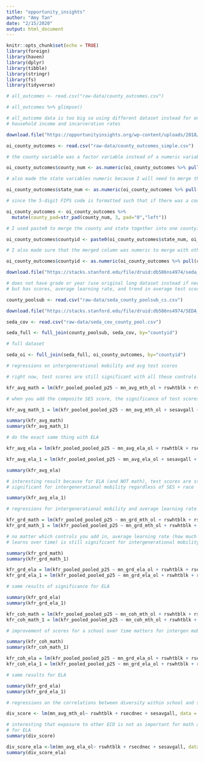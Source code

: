 ```yaml
---
title: "opportunity_insights"
author: "Amy Tan"
date: "2/15/2020"
output: html_document
---
```


```r
knitr::opts_chunk$set(echo = TRUE)
library(foreign)
library(haven)
library(dplyr)
library(tibble)
library(stringr)
library(fs)
library(tidyverse)

```

```r

# all_outcomes <- read.csv("raw-data/county_outcomes.csv")

# all_outcomes %>% glimpse()

# all_outcome data is too big so using different dataset instead for only
# household income and incarceration rates

download.file("https://opportunityinsights.org/wp-content/uploads/2018/10/county_outcomes_simple.csv", "raw-data/county_outcomes_simple.csv", mode="wb")

oi_county_outcomes <- read.csv("raw-data/county_outcomes_simple.csv")

# the county variable was a factor variable instead of a numeric variable, so I made # it numeric to match the county variable in the other dataset

oi_county_outcomes$county_num <- as.numeric(oi_county_outcomes %>% pull(county))

# also made the state variables numeric because I will need to merge the state and county IDs to match the five-digit FIPS county code in the stanford dataset

oi_county_outcomes$state_num <- as.numeric(oi_county_outcomes %>% pull(state))

# since the 5-digit FIPS code is formatted such that if there was a county code that # was less than 3 digits, there would be a 0 in front of it, I added 0s to county_num

oi_county_outcomes <- oi_county_outcomes %>% 
  mutate(county_pad=str_pad(county_num, 3, pad="0","left"))

# I used paste0 to merge the county and state together into one countyid to match the countyid in the other dataset

oi_county_outcomes$countyid <- paste0(oi_county_outcomes$state_num, oi_county_outcomes$county_pad)

# I also made sure that the merged column was numeric to merge with other datasets later

oi_county_outcomes$countyid <- as.numeric(oi_county_outcomes %>% pull(countyid))

```


```r
download.file("https://stacks.stanford.edu/file/druid:db586ns4974/seda_county_poolsub_cs_v30.csv", "raw-data/seda_county_poolsub_cs.csv", mode="wb")

# does not have grade or year (use original long dataset instead if necessary),
# but has scores, average learning rate, and trend in average test scores

county_poolsub <- read.csv("raw-data/seda_county_poolsub_cs.csv")

```

```r
download.file("https://stacks.stanford.edu/file/druid:db586ns4974/SEDA_cov_county_pool_v30.csv", "raw-data/seda_cov_county_pool.csv", mode="wb")

seda_cov <- read.csv("raw-data/seda_cov_county_pool.csv")

seda_full <- full_join(county_poolsub, seda_cov, by="countyid")

# full dataset

seda_oi <- full_join(seda_full, oi_county_outcomes, by="countyid")

```

```r

# regressions on intergenerational mobility and avg test scores

# right now, test scores are still significant with all these controls 

kfr_avg_math = lm(kfr_pooled_pooled_p25 ~ mn_avg_mth_ol + rswhtblk + rsecdnec, data = seda_oi)

# when you add the composite SES score, the significance of test scores go away

kfr_avg_math_1 = lm(kfr_pooled_pooled_p25 ~ mn_avg_mth_ol + sesavgall + rsecdnec + rswhtblk, data = seda_oi)

summary(kfr_avg_math)
summary(kfr_avg_math_1)

# do the exact same thing with ELA

kfr_avg_ela = lm(kfr_pooled_pooled_p25 ~ mn_avg_ela_ol + rswhtblk + rsecdnec, data = seda_oi)

kfr_avg_ela_1 = lm(kfr_pooled_pooled_p25 ~ mn_avg_ela_ol + sesavgall + rsecdnec + rswhtblk, data = seda_oi)

summary(kfr_avg_ela)

# interesting result because for ELA (and NOT math), test scores are still
# significant for intergenerational mobility regardless of SES + race

summary(kfr_avg_ela_1)

```

```r
# regressions for intergenerational mobility and average learning rate

kfr_grd_math = lm(kfr_pooled_pooled_p25 ~ mn_grd_mth_ol + rswhtblk + rsecdnec, data = seda_oi)
kfr_grd_math_1 = lm(kfr_pooled_pooled_p25 ~ mn_grd_mth_ol + rswhtblk + rsecdnec + sesavgall, data = seda_oi)

# no matter which controls you add in, average learning rate (how much a grade
# learns over time) is still significant for intergenerational mobility

summary(kfr_grd_math)
summary(kfr_grd_math_1)

kfr_grd_ela = lm(kfr_pooled_pooled_p25 ~ mn_grd_ela_ol + rswhtblk + rsecdnec, data = seda_oi)
kfr_grd_ela_1 = lm(kfr_pooled_pooled_p25 ~ mn_grd_ela_ol + rswhtblk + rsecdnec + sesavgall, data = seda_oi)

# same results of significance for ELA

summary(kfr_grd_ela)
summary(kfr_grd_ela_1)

```
```r
kfr_coh_math = lm(kfr_pooled_pooled_p25 ~ mn_coh_mth_ol + rswhtblk + rsecdnec, data = seda_oi)
kfr_coh_math_1 = lm(kfr_pooled_pooled_p25 ~ mn_coh_mth_ol + rswhtblk + rsecdnec + sesavgall, data = seda_oi)

# improvement of scores for a school over time matters for intergen mobility

summary(kfr_coh_math)
summary(kfr_coh_math_1)

kfr_coh_ela = lm(kfr_pooled_pooled_p25 ~ mn_grd_ela_ol + rswhtblk + rsecdnec, data = seda_oi)
kfr_coh_ela_1 = lm(kfr_pooled_pooled_p25 ~ mn_grd_ela_ol + rswhtblk + rsecdnec + sesavgall, data = seda_oi)

# same results for ELA

summary(kfr_grd_ela)
summary(kfr_grd_ela_1)


```
```r
# regressions on the correlations between diversity within school and scores

div_score <- lm(mn_avg_mth_ol~ rswhtblk + rsecdnec + sesavgall, data = seda_oi)

# interesting that exposure to other ECD is not as important for math as it is
# for ELA
summary(div_score)

div_score_ela <-lm(mn_avg_ela_ol~ rswhtblk + rsecdnec + sesavgall, data = seda_oi)
summary(div_score_ela) 

```

